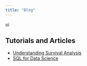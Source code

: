 ```yaml
---
title: "Blog"
---
```


oi

## Tutorials and Articles
- [Understanding Survival Analysis](blog/survival-analysis.qmd)
- [SQL for Data Science](blog/data-viz.qmd)
